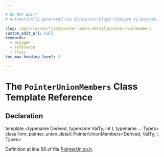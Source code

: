 ```yaml
---

# DO NOT EDIT!
# Automatically generated via docusaurus-plugin-doxygen by Doxygen.

slug: /api/classes/llvm/pointer-union-detail/pointerunionmembers
custom_edit_url: null
keywords:
  - doxygen
  - reference
  - class
toc_max_heading_level: 3

---
```





# The `PointerUnionMembers` Class Template Reference

<DoxygenPage pluginConfig={pluginConfig}>



## Declaration

<CodeBlock>template &lt;typename Derived, typename ValTy, int I, typename ... Types&gt;
class llvm::pointer_union_detail::PointerUnionMembers&lt;Derived, ValTy, I, Types&gt;</CodeBlock>


Definition at line 56 of file <a href="/docs/api/files/include/include/llvm/include/llvm/adt/pointerunion-h">PointerUnion.h</a>.

</DoxygenPage>
